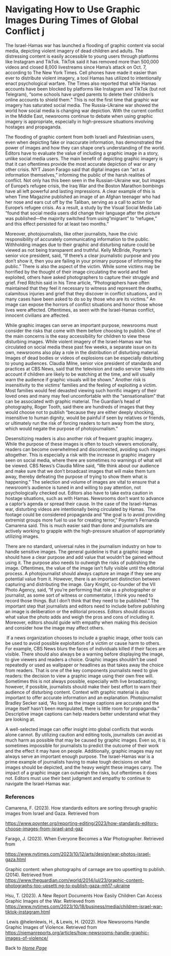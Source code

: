 # Navigating How to Use Graphic Images During Times of Global Conflict j

The Israel-Hamas war has launched a flooding of graphic content via social media, depicting violent imagery of dead children and adults. The distressing content is easily accessible to young users through platforms like Instagram and TikTok. TikTok said it has removed more than 500,000 videos and closed 8,000 livestreams since Hama's attack on Oct. 7, according to The New York Times. Cell phones have made it easier than ever to distribute violent imagery, a tool Hamas has utilized to intentionally enact psychological warfare. The Times also reported that while Hamas accounts have been blocked by platforms like Instagram and TikTok (but not Telegram), "some schools have urged parents to delete their children's online accounts to shield them." This is not the first time that graphic war imagery has saturated social media. The Russia-Ukraine war showed the world how social media is changing war depiction. With the current conflict in the Middle East, newsrooms continue to debate when using graphic imagery is appropriate, especially in high-pressure situations involving hostages and propaganda. 

The flooding of graphic content from both Israeli and Palestinian users, even when depicting fake or inaccurate information, has demonstrated the power of images and how they can shape one's understanding of the world. Editors have to evaluate the value of including a graphic image in a story, unlike social media users. The main benefit of depicting graphic imagery is that it can oftentimes provide the most accurate depiction of war or any other crisis. NYT Jason Farago said that digital images can "act as information themselves," informing the public of the harsh realities of conflict. Not only has this been seen in the Russian-Ukraine war, but images of Europe's refugee crisis, the Iraq War and the Boston Marathon bombings have all left powerful and lasting impressions. A clear example of this is when Time Magazine published an image of an Afghan teenager who had her nose and ears cut off by the Taliban, serving as a call to action for Europe's refugee crisis. As a result, a study by the Visual Social Media Lab "found that social media users did change their language after the picture was published---the majority switched from using "migrant" to "refugee," and this effect persisted for at least two months." 

Moreover, photojournalists, like other journalists, have the civic responsibility of accurately communicating information to the public. Withholding images due to their graphic and disturbing nature could be viewed as not being transparent and truthful. Kelly McBride, Poynter's senior vice president, said, "If there's a clear journalistic purpose and you don't show it, then you are failing in your primary purpose of informing the public." There is also the aspect of the victim. While some victims may be horrified by the thought of their image circulating the world and feel exploited, others have asked photographers to capture their struggle and grief. Fred Ritchin said in his Time article, "Photographers have often maintained that they feel it necessary to witness and represent the deaths, calamitous injuries and grief that they discover in conflict situations, and in many cases have been asked to do so by those who are its victims." An image can expose the horrors of conflict situations and honor those whose lives were affected. Oftentimes, as seen with the Israel-Hamas conflict, innocent civilians are affected.

While graphic images can serve an important purpose, newsrooms must consider the risks that come with them before choosing to publish. One of the main concerns is the easy accessibility for children to view these disturbing images. While violent imagery of the Israel-Hamas war has circulated on social media these past few weeks, a separate issue on its own, newsrooms also play a role in the distribution of disturbing material. Images of dead bodies or videos of explosions can be especially disturbing to young audiences. Claudia Milne, senior vice president of standards and practices at CBS News, said that the television and radio service "takes into account if children are likely to be watching at the time, and will usually warn the audience if graphic visuals will be shown." Another risk is insensitivity to the victims' families and the feeling of exploiting a victim. Most families would feel devasted viewing such horrific imagery of their loved ones and many may feel uncomfortable with the "sensationalism" that can be associated with graphic material. The Guardian's head of photography, Roger Tooth, said there are hundreds of images that they would choose not to publish "because they are either deeply shocking, insensitive to human dignity, would be painful if seen by relatives or friends, or ultimately run the risk of forcing readers to turn away from the story, which would negate the purpose of photojournalism." 

Desensitizing readers is also another risk of frequent graphic imagery. While the purpose of these images is often to touch viewers emotionally, readers can become overwhelmed and disconnected, avoiding such images altogether. This is especially a risk with the increase in graphic imagery seen on social media, where there are sometimes no warnings of what will be viewed. CBS News's Claudia Milne said, "We think about our audience and make sure that we don't broadcast images that will make them turn away, thereby defeating the purpose of trying to show them what is happening." The selection and volume of images are vital to ensure that a newsroom's audience is tuned in and willing to pay attention, not psychologically checked out. Editors also have to take extra caution in hostage situations, such as with Hamas. Newsrooms don't want to advance a captor's agenda or spread their cause. In the case of the Israel-Hamas war, disturbing videos are intentionally being circulated by Hamas.  The footage could be considered propaganda and "the goal is to avoid providing extremist groups more fuel to use for creating terror," Poynter's Fernanda Camarena said. This is much easier said than done and journalists are actively working to grapple with the high-pressure situation of appropriately utilizing images.

There are no standard, universal rules in the journalism industry on how to handle sensitive images. The general guideline is that a graphic image should have a clear purpose and add value that wouldn't be gained without using it. The purpose also needs to outweigh the risks of publishing the image. Oftentimes, the value of the image isn't fully visible until the editorial process. A photojournalist should always capture an image if they see any potential value from it. However, there is an important distinction between capturing and distributing the image. Gary Knight, co-founder of the VII Photo Agency, said, "If you're performing that role as a photographer or journalist, as some sort of witness or commentator, I think you need to record those things. But I don't think that they need to be published." The important step that journalists and editors need to include before publishing an image is deliberation or the editorial process. Editors should discuss what value the photo adds and weigh the pros and cons of including it. Moreover, editors should guide with empathy when making this decision and consider how the image may affect others.

 If a news organization chooses to include a graphic image, other tools can be used to avoid possible exploitation of a victim or cause harm to others. For example, CBS News blurs the faces of individuals killed if their faces are visible. There should also always be a warning before displaying the image, to give viewers and readers a choice. Graphic images shouldn't be used repeatedly or used as wallpaper or headlines as that takes away the choice from readers. That is one of the key components journalists need to give readers: the decision to view a graphic image using their own free will. Sometimes this is not always possible, especially with live broadcasting; however, if possible, journalists should make their best effort to warn their audience of disturbing content. Context with graphic material is also important to offer accurate information and an explanation. Photojournalist Bradley Secker said, "As long as the image captions are accurate and the image itself hasn't been manipulated, there is little room for propaganda." Descriptive image captions can help readers better understand what they are looking at. 

A well-selected image can offer insight into global conflicts that words alone cannot. By utilizing caution and editing tools, journalists can avoid as much harm as possible that may be caused by graphic images. Even so, it is sometimes impossible for journalists to predict the outcome of their work and the effect it may have on people. Additionally, graphic images may not always serve an important enough purpose. The Israel-Hamas war is a prime example of journalists having to make tough decisions on what images should be depicted, and the heavy weight these images carry. The impact of a graphic image can outweigh the risks, but oftentimes it does not. Editors must use their best judgment and empathy to continue to navigate the Israel-Hamas war.

### References 

Camarena, F. (2023). How standards editors are sorting through graphic images from Israel and Gaza. Retrieved from 

<https://www.poynter.org/reporting-editing/2023/how-standards-editors-choose-images-from-israel-and-gaz>

Farago, J. (2023). When Everyone Becomes a War Photographer. Retrieved from 

<https://www.nytimes.com/2023/10/12/arts/design/war-photos-israel-gaza.html> 

Graphic content: when photographs of carnage are too upsetting to publish. (2014). Retrieved from [https://www.theguardian.com/world/2014/jul/23/graphic-content-photographs-too-upsetti ng-to-publish-gaza-mh17-ukraine](https://www.theguardian.com/world/2014/jul/23/graphic-content-photographs-too-upsetting-to-publish-gaza-mh17-ukraine)

Hsu, T. (2023). A New Report Documents How Easily Children Can Access Graphic Images of the War. Retrieved from <https://www.nytimes.com/2023/10/18/business/media/children-israel-war-tiktok-instagram.html>

 Lewis \@helenlewis, H., & Lewis, H. (2022). How Newsrooms Handle Graphic Images of Violence. Retrieved from <https://niemanreports.org/articles/how-newsrooms-handle-graphic-images-of-violence/> 

Back to [*Home Page*](https://kbrown86.github.io/kyliebrownwebsite/)
